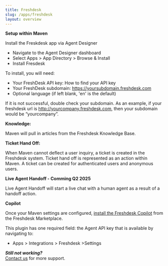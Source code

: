 ```yaml
---
title: Freshdesk
slug: /apps/freshdesk
layout: overview
---
```


**Setup within Maven**

Install the Freskdesk app via Agent Designer  
* Navigate to the Agent Designer dashboard  
* Select Apps \> App Directory \> Browse & Install  
* Install Fresdesk

To install, you will need:

* Your FreshDesk API key: How to find your API key  
* Your FreshDesk subdomain: https://yoursubdomain.freshdesk.com  
* Optional language (if left blank, 'en' is the default)

If it is not successful, double check your subdomain. As an example, if your freshdesk url is http://yourcompany.freshdesk.com, then your subdomain would be “yourcompany”.

**Knowledge:**

Maven will pull in articles from the Freshdesk Knowledge Base.

**Ticket Hand Off:**

When Maven cannot deflect a user inquiry, a ticket is created in the Freshdesk system. Ticket hand off is represented as an action within Maven. A ticket can be created for authenticated users and anonymous users.


**Live Agent Handoff - Comming Q2 2025**

Live Agent Handoff will start a live chat with a human agent as a result of a handoff action.

**Copilot**

Once your Maven settings are configured, [install the Freshdesk Copilot](https://www.freshworks.com/apps/maven_agi_co-pilot/) from the Freshdesk Marketplace.

This plugin has one required field: the Agent API key that is available by navigating to: 
* Apps > Integrations > Freshdesk >Settings

***Still not working?***  
[Contact us](https://support.mavenagi.com/) for more support.
